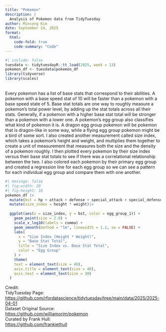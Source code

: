 ```yaml
---
title: "Pokemon"
description: |
  Analysis of Pokemon data from TidyTuesday
author: Minsong Kim
date: September 24, 2025
format: 
  html:
    code-fold: true
    code-summary: "Code"
---
```


```r
#| include: false
tuesdata <- tidytuesdayR::tt_load(2025, week = 13)
pokemon_df <- tuesdata$pokemon_df
library(tidyverse)
library(scales)
```

\
Every pokemon has a list of base stats that correspond to their abilities. A pokemon with a base speed stat of 10 will be faster than a pokemon with a base speed state of 5. Base stat totals are one way to roughly measure a pokemon's total power level, by adding up the stat totals across all their stats. Generally, if a pokemon with a higher base stat total will be stronger than a pokemon with a lower one. A pokemon's egg group also classifies what kind of pokemon it is. A dragon egg group pokemon will be pokemon that is dragon-like in some way, while a flying egg group pokemon might be a bird of some sort. I also created another measurement called size index, which takes a pokemon's height and weight, and multiplies them together to create a unit of measurement that measures both the size and the density of a pokemon roughly. I then plotted every pokemon by their size index versus their base stat totals to see if there was a correlational relationship between the two. I also colored each pokemon by their primary egg group and created a regression line for each egg group so we can see a pattern for each individual egg group and compare them with one another.

```r
#| message: false
#| fig-width: 20
#| fig-height: 10
pokemon_df |>
  mutate(bst = hp + attack + defense + special_attack + special_defense + speed) |>
  mutate(size_index = height * weight)|>
  
  ggplot(aes(x = size_index, y = bst, color = egg_group_1)) +
    geom_point(size = 2.0) +
    scale_x_log10(labels = comma) +
    geom_smooth(method = "lm", linewidth = 1.2, se = FALSE) +
    labs(
      x = "Size Index (Height * Weight)",
      y = "Base Stat Total",
      title = "Size Index vs. Base Stat Total",
      color = "Egg Group"
    ) +
    theme(
    text = element_text(size = 40),      
    axis.title = element_text(size = 40),
    axis.text = element_text(size = 30)
  )
```

Credit:\
TidyTuesday Page: \
<https://github.com/rfordatascience/tidytuesday/tree/main/data/2025/2025-04-01>\
Dataset Original Source:\
<https://github.com/williamorim/pokemon>\
Curated by Frank Hull:\
<https://github.com/frankiethull>
